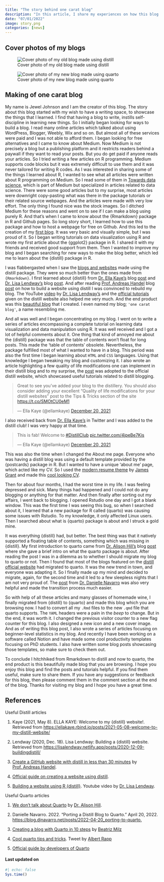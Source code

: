 ```yaml
---
title: "The story behind one carat blog"
description: "In this article, I share my experiences on how this blog was made. Spoiler alter: it involved a lot of R package hitchhiking"
date: "07/01/2022"
image: story.png
categories: [news]
---
```


## Cover photos of my blogs

::: column-page
::: {layout-ncol="2"}
![Cover photo of my old blog made using distill](logo.png)

![Cover photo of my new blog made using quarto](preview.png)
:::
:::

## Making of one carat blog

My name is Jewel Johnson and I am the creator of this blog. The story about this blog started with my wish to have a writing space, to showcase the things that I learned. I find that having a blog to write, instills self-discipline in learning new things. So I initially began looking for ways to build a blog. I read many online articles which talked about using WordPress, Blogger, Weebly, Wix and so on. But almost all of these services were paid and I was not able to afford them. I began looking for free alternatives and I came to know about Medium. Now Medium is not precisely a blog but a publishing platform and it restricts readers behind a paywall if they want to read your posts. But you do get paid if anyone reads your articles. So I tried writing a few articles on R programming. Medium supports code blocks but it was extremely difficult to use them and it was never tailored for writing R codes. As I was interested in sharing some of the things I learned about R, I wanted to see what all articles were written about R programming on Medium. So I read some of them in [Towards data science](https://towardsdatascience.com/), which is part of Medium but specialized in articles related to data science. There were some good articles but to my surprise, most articles were downright copy-pasting what was there in the package tutorials or their related source webpages. And the articles were made with very low effort. The only thing I found nice was the stock images. So I ditched Medium for these reasons and went on to see if I can make a blog using purely R. And that's when I came to know about the {Rmarkdown} package in R and Github pages. So long story short, I learned how to use this package and how to host a webpage for free on Github. And this led to the creation of my [first blog](https://jeweljohnsonj.github.io/jeweljohnson_markdown/index.html). It was very basic and visually simple, but I was proud of it. So I began writing tutorials on data visualization using R and wrote my first article about the {ggplot2} package in R. I shared it with my friends and received good support from them. Then I wanted to improve my blog and I began searching for new ways to make the blog better, which led me to learn about the {distill} package in R.

I was flabbergasted when I saw the [blogs and websites](https://jhelvy.github.io/distillery/showcase.html) made using the distill package. They were so much better than the ones made from `{Rmarkdown}`. I first learned about {distill} from [Dr. Ella Kaye's](https://twitter.com/ellamkaye) blog [post](https://ellakaye.rbind.io/posts/2021-05-08-welcome-to-my-distill-website/) and [Dr. Lisa Lendway's](https://twitter.com/lisalendway) blog [post](https://lisalendway.netlify.app/posts/2020-12-09-buildingdistill/). And after reading [Prof. Andreas Handel](https://twitter.com/andreashandel) blog [post](https://www.andreashandel.com/posts/distill-github-website/) on how to build a website using distill I was convinced to rebuild my blog. The YouTube [video](https://youtu.be/Fm3bsYCilEU) by [Dr. Lisa Lendway's](https://twitter.com/lisalendway) and the [official tutorials](https://rstudio.github.io/distill/) given on the distill website also helped me very much. And the end product was this [beautiful blog](https://jeweljohnsonj.github.io/jeweljohnson.github.io/) that I created. I even named my blog; `'one carat blog'`, a name resembling me.

And all was well and I began concentrating on my blog. I went on to write a series of articles encompassing a complete tutorial on learning data visualization and data manipulation using R. It was well received and I got a lot of helpful comments about it. One thing that kind of annoyed me about the {distill} package was that the table of contents won't float for long posts. This made the 'table of contents' obsolete. Nevertheless, the package fulfilled most of what I wanted to have in a blog. This period was also the first time I began learning about `HTML` and `CSS` languages. Using that knowledge I began tweaking my blog and customizing it. I also wrote an article highlighting a few quality of life modifications one can implement in their distill blog and to my surprise, the [post](https://distillery.rbind.io/posts/2021-12-18-quality-of-life-modifications-for-your-distill-websites/) was adopted to the official distill website, which showcased useful tutorials related to distill blogging.

<blockquote class="twitter-tweet" data-conversation="none" data-theme="dark">

<p lang="en" dir="ltr">

Great to see you've added your blog to the distillery. You should also consider adding your excellent "Quality of life modifications for your distill websites" post to the Tips & Tricks section of the site <a href="https://t.co/SMOtCU0eM1">https://t.co/SMOtCU0eM1</a>

</p>

--- Ella Kaye (@ellamkaye) <a href="https://twitter.com/ellamkaye/status/1472960799685722124?ref_src=twsrc%5Etfw">December 20, 2021</a>

</blockquote>

```{=html}
<script async src="https://platform.twitter.com/widgets.js" charset="utf-8"></script>
```
I also received back from [Dr. Ella Kaye's](https://twitter.com/ellamkaye) in Twitter and I was added to the distill club! I was very happy at that time.

<blockquote class="twitter-tweet" data-theme="dark">

<p lang="en" dir="ltr">

This is fab! Welcome to <a href="https://twitter.com/hashtag/DistillClub?src=hash&amp;ref_src=twsrc%5Etfw">#DistillClub</a> <a href="https://t.co/4jpeBe7Kis">pic.twitter.com/4jpeBe7Kis</a>

</p>

--- Ella Kaye (@ellamkaye) <a href="https://twitter.com/ellamkaye/status/1472959954172747790?ref_src=twsrc%5Etfw">December 20, 2021</a>

</blockquote>

```{=html}
<script async src="https://platform.twitter.com/widgets.js" charset="utf-8"></script>
```
This was also the time when I changed the About me page. Everyone who was having a distill blog was using a default template provided by the {postcards} package in R. But I wanted to have a unique 'about me' page, which acted like my CV. So I used the [modern resume theme](https://github.com/sproogen/modern-resume-theme) by [James Grant](https://www.jameswgrant.co.uk/) and made this [cool looking CV](https://jeweljohnsonj.github.io/jewel_resume/).

Then for about four months, I had the worst time in my life. I was feeling depressed and sick. Many things had happened and I could not do any blogging or anything for that matter. And then finally after sorting out my affairs, I went back to blogging. I opened Rstudio one day and I got a blank window. This was the first time I was seeing this bug, so when I searched about it, I learned that a new package for R called {quarto} was causing some issues with Rstudio. To my knowledge, it only affected Linux users. Then I searched about what is {quarto} package is about and I struck a gold mine.

It was everything {distill} had, but better. The best thing was that it natively supported a floating table of contents, something which was missing in {distill}. My first introduction to quarto came from [Dr. Alison Hill's](https://twitter.com/apreshill) blog [post](https://www.apreshill.com/blog/2022-04-we-dont-talk-about-quarto/) where she gave a brief intro on what the quarto package is about. After reading the post I was in a dilemma as to whether I should migrate my blog to quarto or not. Then I found that most of the blogs featured on the [distill official website](https://jhelvy.github.io/distillery/showcase.html) had migrated to quarto. It was the new trend in town, and everyone was adapting it. So I finally made up my mind and decided to migrate, again, for the second time and it led to a few sleepless nights that I am not very proud of. The [post](https://blog.djnavarro.net/posts/2022-04-20_porting-to-quarto/) from [Dr. Danielle Navarro](https://twitter.com/djnavarro) was also very helpful and made the transition process much easier.

So with help of all these articles and many glasses of homemade wine, I finally migrated from {distill} to {quarto} and made this blog which you are browsing now. I had to convert all my `.Rmd` files to the new `.qmd` file that quarto supports. The `YAML` headers were a pain in the *beep* to change. But in the end, it was worth it. I changed the previous visitor counter to a new flag counter for this blog. I also designed a new icon and a new cover image. And as of writing this blog post, I also wrote a series of articles focusing on beginner-level statistics in my blog. And recently I have been working on a software called Notion and have made some cool productivity templates focusing on PhD students. I also have written some blog posts showcasing those templates, so make sure to check them out.

To conclude I hitchhiked from Rmarkdown to distill and now to quarto, the end product is this beautifully made blog that you are browsing. I hope you enjoy this blog and find the posts and tutorials helpful. If you find them useful, make sure to share them. If you have any suggestions or feedback for this blog, then please comment them in the comment section at the end of the blog. Thanks for visiting my blog and I hope you have a great time.

## References {.unnumbered .appendix}

Useful Distill articles

1.  Kaye (2021, May 8). ELLA KAYE: Welcome to my {distill} website!. Retrieved from <https://ellakaye.rbind.io/posts/2021-05-08-welcome-to-my-distill-website/>

2.  Lendway (2020, Dec. 18). Lisa Lendway: Building a {distill} website. Retrieved from <https://lisalendway.netlify.app/posts/2020-12-09-buildingdistill/>

3.  [Create a GitHub website with distill in less than 30 minutes](https://www.andreashandel.com/posts/distill-github-website/) by [Prof. Andreas Handel](https://twitter.com/andreashandel).

4.  [Official guide on creating a website using distill](https://rstudio.github.io/distill/website.html#apply-theme).

5.  [Building a website using R {distill}](https://www.youtube.com/watch?v=Fm3bsYCilEU&ab_channel=LisaLendway-Statistics%26DataScience). Youtube video by [Dr. Lisa Lendway](https://twitter.com/lisalendway).

Useful Quarto articles

1.  [We don't talk about Quarto](https://www.apreshill.com/blog/2022-04-we-dont-talk-about-quarto/) by [Dr. Alison Hill](https://twitter.com/apreshill).

2.  Danielle Navarro. 2022. “Porting a Distill Blog to Quarto.” April 20, 2022. [https://blog.djnavarro.net/posts/2022-04-20_porting-to-quarto.](https://blog.djnavarro.net/posts/2022-04-20_porting-to-quarto/)

3.  [Creating a blog with Quarto in 10 steps](https://beamilz.com/posts/2022-06-05-creating-a-blog-with-quarto/en/#welcome) by [Beatriz Milz](https://twitter.com/BeaMilz)

4.  [Cool quarto tips and tricks](https://twitter.com/rappa753/status/1531692573126959106?s=20&t=6m6RMOkad-GUyd4KAvk4fA). Tweet by [Albert Rapp](https://twitter.com/rappa753)

5.  [Official guide by developers of Quarto](https://quarto.org/docs/get-started/hello/rstudio.html)

#### Last updated on {.unnumbered .unlisted}

```r
#| echo: false
Sys.time()
```

<a hidden href="https://info.flagcounter.com/ynrK"><img src="https://s11.flagcounter.com/count2/ynrK/bg_000000/txt_FFFFFF/border_F0F0F0/columns_5/maxflags_25/viewers_0/labels_1/pageviews_1/flags_0/percent_0/" alt="Flag Counter" border="0"/></a>
